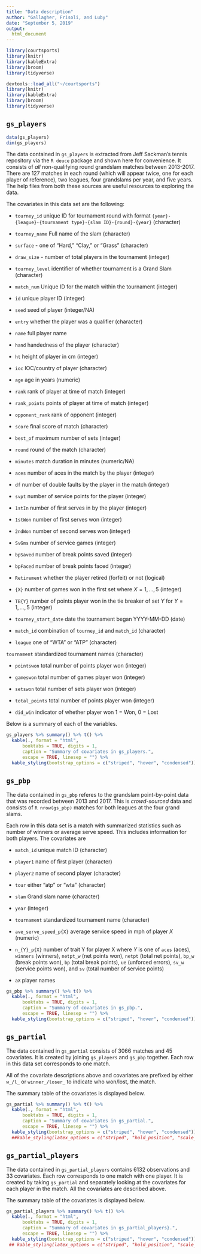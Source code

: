 ```yaml
---
title: "Data description"
author: "Gallagher, Frisoli, and Luby"
date: "September 5, 2019"
output:
  html_document
---
```


```r
library(courtsports)
library(knitr)
library(kableExtra)
library(broom)
library(tidyverse)
```

```r
devtools::load_all("~/courtsports")
library(knitr)
library(kableExtra)
library(broom)
library(tidyverse)
```

## `gs_players`

```r
data(gs_players)
dim(gs_players)
```

The data contained in `gs_players` is extracted from Jeff Sackman's tennis repository via the `R deuce` package and shown here for convenience.  It consists of *all* non-qualifying round grandslam matches between 2013-2017.  There are 127 matches in each round (which will appear twice, one for each player of reference), two leagues,  four grandslams per year, and five years.  The help files from both these sources are useful resources to exploring the data.

The covariates in this data set are the following:

- `tourney_id` unique ID for tournament round with format `{year}-{league}-{tournament type}-{slam ID}-{round}-{year}` (character)

- `tourney_name` Full name of the slam (character)

- `surface` - one of "Hard," "Clay," or "Grass" (character)

- `draw_size` - number of total players in the tournament (integer)

- `tourney_level` identifier of whether tournament is a Grand Slam (character)

- `match_num` Unique ID for the match within the tournament (integer)

- `id` unique player ID (integer)

- `seed` seed of player (integer/NA)

- `entry` whether the player was a qualifier (character)

- `name` full player name

- `hand` handedness of the player (character)

- `ht` height of player in cm (integer)

- `ioc` IOC/country of player (character)

- `age` age in years (numeric)

- `rank` rank of player at time of match (integer)

- `rank_points` points of player at time of match (integer)

- `opponent_rank` rank of opponent (integer)

- `score` final score of match (character)

- `best_of` maximum number of sets (integer)

- `round` round of the match (character)

- `minutes` match duration in minutes (numeric/NA)

- `aces` number of aces in the match by the player (integer)

- `df` number of double faults by the player in the match (integer)

- `svpt` number of service points for the player (integer)

- `1stIn` number of first serves in by the player (integer)

- `1stWon` number of first serves won (integer)

- `2ndWon` number of second serves won (integer)

- `SvGms` number of service games (integer)

- `bpSaved` number of break points saved (integer)

- `bpFaced` number of break points faced (integer)

- `Retirement` whether the player retired (forfeit) or not (logical)

- `{X}` number of games won in the first set where $X = 1, \dots, 5$ (integer)

- `TB{Y}` number of points player won in the tie breaker of set $Y$ for $Y = 1, \dots, 5$ (integer)

- `tourney_start_date` date the tournament began YYYY-MM-DD (date)

- `match_id` combination of `tourney_id` and `match_id` (character)

- `league` one of "WTA" or "ATP" (character)

`tournament` standardized tournament names (character)

- `pointswon` total number of points player won (integer)

- `gameswon` total number of games player won (integer)

- `setswon` total number of sets player won (integer)

- `total_points` total number of points player won (integer)

- `did_win` indicator of whether player won 1 = Won, 0 = Lost


Below is a summary of each of the variables.


```r
gs_players %>% summary() %>% t() %>% 
  kable(., format = "html",  
      booktabs = TRUE, digits = 1, 
      caption = "Summary of covariates in gs_players.",
      escape = TRUE, linesep = "") %>%
  kable_styling(bootstrap_options = c("striped", "hover", "condensed"))
```

## `gs_pbp`

The data contained in `gs_pbp` referes to the grandslam point-by-point data that was recorded between 2013 and 2017.  This is *crowd-sourced* data and consists of `R nrow(gs_pbp)` matches for both leagues at the four grand slams.

Each row in this data set is a match with summarized statistics such as number of winners or average serve speed.  This includes information for both players.  The covariates are

- `match_id` unique match ID (character)

- `player1` name of first player (character)

- `player2` name of second player (character)

- `tour` either "atp" or "wta" (character)

- `slam` Grand slam name (character)

- `year` (integer)

- `tournament` standardized tournament name (character)

- `ave_serve_speed_p{X}` average service speed in mph of player $X$ (numeric)

- `n_{Y}_p{X}` number of trait Y for player X where $Y$ is one of `aces` (aces), `winners` (winners), `netpt_w` (net points won), `netpt` (total net points), `bp_w` (break points won), `bp` (total break points), `ue` (unforced errors), `sv_w` (service points won), and `sv` (total number of service points)

- `aX` player names

```r
gs_pbp %>% summary() %>% t() %>% 
  kable(., format = "html",  
      booktabs = TRUE, digits = 1, 
      caption = "Summary of covariates in gs_pbp.",
      escape = TRUE, linesep = "") %>%
  kable_styling(bootstrap_options = c("striped", "hover", "condensed"))
```



## `gs_partial`
 
The data contained in `gs_partial` consists of 3066 matches and 45 covariates.  It is created by joining `gs_players` and `gs_pbp` together.  Each row in this data set corresponds to one match.  

All of the covariate descriptions above and covariates are prefixed by either `w_/l_` or `winner_/loser_` to indicate who won/lost, the match.

The summary table of the covariates is displayed below.

```r
gs_partial %>% summary() %>% t() %>% 
  kable(., format = "html",  
      booktabs = TRUE, digits = 1, 
      caption = "Summary of covariates in gs_partial.",
      escape = TRUE, linesep = "") %>%
  kable_styling(bootstrap_options = c("striped", "hover", "condensed")) #%>%
  ##kable_styling(latex_options = c("striped", "hold_position", "scale_down"))
```


## `gs_partial_players`

The data contained in `gs_partial_players` contains 6132 observations and 33 covariates.  Each row corresponds to one match with one player.  It is created by taking `gs_partial` and separately looking at the covariates for each player in the match.  All the covariates are described above.


The summary table of the covariates is displayed below.

```r
gs_partial_players %>% summary() %>% t() %>% 
  kable(., format = "html",  
      booktabs = TRUE, digits = 1, 
      caption = "Summary of covariates in gs_partial_players}.",
      escape = TRUE, linesep = "") %>%
  kable_styling(bootstrap_options = c("striped", "hover", "condensed"))
 ## kable_styling(latex_options = c("striped", "hold_position", "scale_down"))
```

